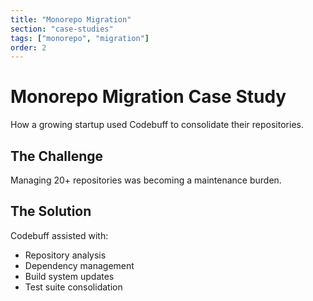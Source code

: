 ```yaml
---
title: "Monorepo Migration"
section: "case-studies"
tags: ["monorepo", "migration"]
order: 2
---
```


# Monorepo Migration Case Study

How a growing startup used Codebuff to consolidate their repositories.

## The Challenge

Managing 20+ repositories was becoming a maintenance burden.

## The Solution

Codebuff assisted with:
- Repository analysis
- Dependency management
- Build system updates
- Test suite consolidation
